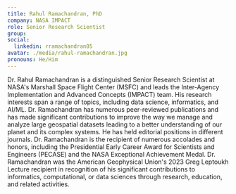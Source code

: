 ```yaml
---
title: Rahul Ramachandran, PhD
company: NASA IMPACT
role: Senior Research Scientist
group:
social:
  linkedin: rramachandran05
avatar: ./media/rahul-ramachandran.jpg
pronouns: He/Him
---
```

Dr. Rahul Ramachandran is a distinguished Senior Research Scientist at NASA's Marshall Space Flight Center (MSFC) and leads the Inter-Agency Implementation and Advanced Concepts (IMPACT) team. His research interests span a range of topics, including data science, informatics, and AI/ML. Dr. Ramachandran has numerous peer-reviewed publications and has made significant contributions to improve the way we manage and analyze large geospatial datasets leading to a better understanding of our planet and its complex systems. He has held editorial positions in different journals. Dr. Ramachandran is the recipient of numerous accolades and honors, including the Presidential Early Career Award for Scientists and Engineers (PECASE) and the NASA Exceptional Achievement Medal. Dr. Ramachandran was the American Geophysical Union's 2023 Greg Leptoukh Lecture recipient in recognition of his significant contributions to informatics, computational, or data sciences through research, education, and related activities.